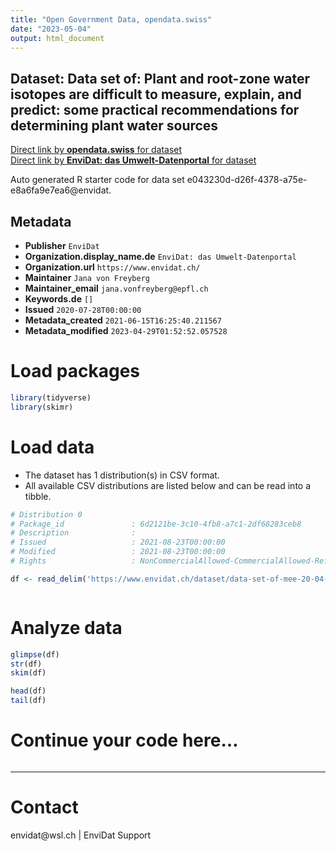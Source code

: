 ```yaml
---
title: "Open Government Data, opendata.swiss"
date: "2023-05-04"
output: html_document
---
```


## Dataset: Data set of: Plant and root-zone water isotopes are difficult to measure, explain, and predict: some practical recommendations for determining plant water sources



[Direct link by **opendata.swiss** for dataset](https://opendata.swiss/de/dataset/data-set-of-plant-and-root-zone-water-isotopes-are-difficult-to-measure-explain-and-predict-som)<br>
[Direct link by **EnviDat: das Umwelt-Datenportal** for dataset](https://www.envidat.ch/#/metadata/data-set-of-mee-20-04-264)

Auto generated R starter code for data set e043230d-d26f-4378-a75e-e8a6fa9e7ea6@envidat.

## Metadata

- **Publisher** `EnviDat`
- **Organization.display_name.de** `EnviDat: das Umwelt-Datenportal`
- **Organization.url** `https://www.envidat.ch/`
- **Maintainer** `Jana von Freyberg`
- **Maintainer_email** `jana.vonfreyberg@epfl.ch`
- **Keywords.de** `[]`
- **Issued** `2020-07-28T00:00:00`
- **Metadata_created** `2021-06-15T16:25:40.211567`
- **Metadata_modified** `2023-04-29T01:52:52.057528`


# Load packages

```r

library(tidyverse)
library(skimr)

```

# Load data

-   The dataset has 1 distribution(s) in CSV format.
-   All available CSV distributions are listed below and can be read into a tibble.

```r

# Distribution 0
# Package_id               : 6d2121be-3c10-4fb8-a7c1-2df68283ceb8
# Description              : 
# Issued                   : 2021-08-23T00:00:00
# Modified                 : 2021-08-23T00:00:00
# Rights                   : NonCommercialAllowed-CommercialAllowed-ReferenceRequired

df <- read_delim('https://www.envidat.ch/dataset/data-set-of-mee-20-04-264/resource/30659165-421b-49fb-baf3-1a20505c8554')



```

# Analyze data

```r

glimpse(df)
str(df)
skim(df)

head(df)
tail(df)

```

# Continue your code here...

```r

```

------------------------------------------------------------------------

# Contact

envidat@wsl.ch | EnviDat Support
